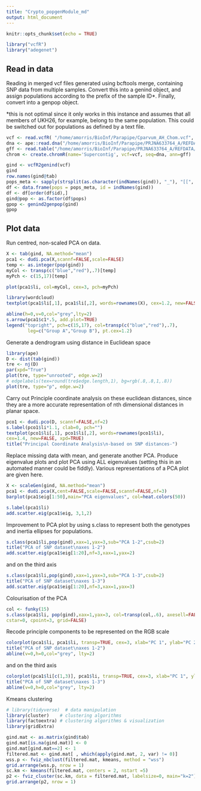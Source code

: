 ```yaml
---
title: "Crypto_popgenModule_md"
output: html_document
---
```


```r
knitr::opts_chunk$set(echo = TRUE)

library("vcfR")
library("adegenet")
```

## Read in data
Reading in merged vcf files generated using bcftools merge, containing SNP data from multiple samples. Convert this into a genind object, and assign populations according to the prefix of the sample ID*. Finally, convert into a genpop object.

*this is not optimal since it only works in this instance and assumes that all members of UKH26, for example, belong to the same population. This could be switched out for populations as defined by a text file.

```r
vcf <- read.vcfR( "/home/amorris/BioInf/Parapipe/Cparvum_AH_Chom.vcf", verbose = FALSE )
dna <- ape::read.dna("/home/amorris/BioInf/Parapipe/PRJNA633764_A/REFDATA/cryptosporidium_parvum.fasta", format = "fasta")
gff <- read.table("/home/amorris/BioInf/Parapipe/PRJNA633764_A/REFDATA/cryptosporidium_parvum.gff", sep="\t", quote="")
chrom <- create.chromR(name='Supercontig', vcf=vcf, seq=dna, ann=gff)

gind <- vcfR2genind(vcf)
gind
row.names(gind@tab)
pops_meta <- sapply(strsplit(as.character(indNames(gind)), "_"), "[[", 1)
df <- data.frame(pops = pops_meta, id = indNames(gind))
df <- df[order(df$id),]
gind@pop <- as.factor(df$pops)
gpop <- genind2genpop(gind)
gpop
```

## Plot data
Run centred, non-scaled PCA on data.
```r
X <- tab(gind, NA.method="mean")
pca1 <- dudi.pca(X,scannf=FALSE,scale=FALSE)
temp <- as.integer(pop(gind))
myCol <- transp(c("blue","red"),.7)[temp]
myPch <- c(15,17)[temp]

plot(pca1$li, col=myCol, cex=3, pch=myPch)

library(wordcloud)
textplot(pca1$li[,1], pca1$li[,2], words=rownames(X), cex=1.2, new=FALSE)

abline(h=0,v=0,col="grey",lty=2)
s.arrow(pca1$c1*.5, add.plot=TRUE)
legend("topright", pch=c(15,17), col=transp(c("blue","red"),.7),
        leg=c("Group A","Group B"), pt.cex=1.2)
```

Generate a dendrogram using distance in Euclidean space
```r
library(ape)
D <- dist(tab(gind))
tre <- nj(D)
par(xpd="True")
plot(tre, type="unrooted", edge.w=2)
# edgelabels(tex=round(tre$edge.length,1), bg=rgb(.8,.8,1,.8))
plot(tre, type="p", edge.w=2)
```

Carry out Principle coordinate analysis on these euclidean distances, since they are a more accurate representation of nth dimensional distances in planar space.
```r
pco1 <- dudi.pco(D, scannf=FALSE,nf=2)
s.label(pco1$li*1.1, clab=0, pch="")
textplot(pco1$li[,1], pco1$li[,2], words=rownames(pco1$li),
cex=1.4, new=FALSE, xpd=TRUE)
title("Principal Coordinate Analysis\n-based on SNP distances-")
```

Replace missing data with mean, and generate another PCA. Produce eigenvalue plots and plot PCA using ALL eigenvalues (setting this in an automated manner could be fiddly). Various representations of a PCA plot are given here.
```r
X <- scaleGen(gind, NA.method="mean")
pca1 <- dudi.pca(X,cent=FALSE,scale=FALSE,scannf=FALSE,nf=3)
barplot(pca1$eig[1:50],main="PCA eigenvalues", col=heat.colors(50))

s.label(pca1$li)
add.scatter.eig(pca1$eig, 3,1,2)
```

Improvement to PCA plot by using s.class to represent both the genotypes and inertia ellipses for populations.
```r
s.class(pca1$li,pop(gind),xax=1,yax=3,sub="PCA 1-2",csub=2)
title("PCA of SNP dataset\naxes 1-2")
add.scatter.eig(pca1$eig[1:20],nf=3,xax=1,yax=2)
```
and on the third axis
```r
s.class(pca1$li,pop(gind),xax=1,yax=3,sub="PCA 1-3",csub=2)
title("PCA of SNP dataset\naxes 1-3")
add.scatter.eig(pca1$eig[1:20],nf=3,xax=1,yax=3)
```

Colourisation of the PCA
```r
col <- funky(15)
s.class(pca1$li, pop(gind),xax=1,yax=3, col=transp(col,.6), axesell=FALSE,
cstar=0, cpoint=3, grid=FALSE)
```

Recode principle components to be represented on the RGB scale
```r
colorplot(pca1$li, pca1$li, transp=TRUE, cex=3, xlab="PC 1", ylab="PC 2")
title("PCA of SNP dataset\naxes 1-2")
abline(v=0,h=0,col="grey", lty=2)
```
and on the third axis
```r
colorplot(pca1$li[c(1,3)], pca1$li, transp=TRUE, cex=3, xlab="PC 1", ylab="PC 3")
title("PCA of SNP dataset\naxes 1-3")
abline(v=0,h=0,col="grey", lty=2)
```

Kmeans clustering
```r
# library(tidyverse)  # data manipulation
library(cluster)    # clustering algorithms
library(factoextra) # clustering algorithms & visualization
library(gridExtra)

gind.mat <- as.matrix(gind$tab)
gind.mat[is.na(gind.mat)] <- 0
gind.mat[gind.mat==2] <- 1
filtered.mat <- gind.mat[ , which(apply(gind.mat, 2, var) != 0)]
wss.p <- fviz_nbclust(filtered.mat, kmeans, method = "wss")
grid.arrange(wss.p, nrow = 1)
sc.km <- kmeans(filtered.mat, centers = 2, nstart =5)
p2 <- fviz_cluster(sc.km, data = filtered.mat, labelsize=0, main="k=2")
grid.arrange(p2, nrow = 1)
```